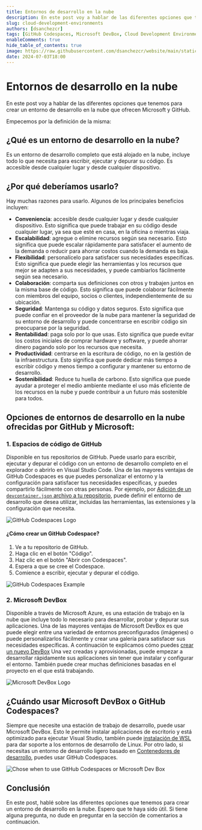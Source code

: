 ```yaml
---
title: Entornos de desarrollo en la nube
description: En este post voy a hablar de las diferentes opciones que tenemos para crear un entorno de desarrollo en la nube.
slug: cloud-development-environments
authors: [dsanchezcr]
tags: [GitHub Codespaces, Microsoft DevBox, Cloud Development Environments]
enableComments: true
hide_table_of_contents: true
image: https://raw.githubusercontent.com/dsanchezcr/website/main/static/img/CloudDevelopmentEnvironments/cde.jpeg
date: 2024-07-03T18:00
---
```


# Entornos de desarrollo en la nube

En este post voy a hablar de las diferentes opciones que tenemos para crear un entorno de desarrollo en la nube que ofrecen Microsoft y GitHub.

<!--truncate-->

Empecemos por la definición de la misma:

## ¿Qué es un entorno de desarrollo en la nube?

Es un entorno de desarrollo completo que está alojado en la nube, incluye todo lo que necesita para escribir, ejecutar y depurar su código. Es accesible desde cualquier lugar y desde cualquier dispositivo.

## ¿Por qué deberíamos usarlo?

Hay muchas razones para usarlo. Algunos de los principales beneficios incluyen:

*   **Conveniencia**: accesible desde cualquier lugar y desde cualquier dispositivo. Esto significa que puede trabajar en su código desde cualquier lugar, ya sea que esté en casa, en la oficina o mientras viaja.
*   **Escalabilidad**: agregue o elimine recursos según sea necesario. Esto significa que puede escalar rápidamente para satisfacer el aumento de la demanda o reducir para ahorrar costos cuando la demanda es baja.
*   **Flexibilidad**: personalícelo para satisfacer sus necesidades específicas. Esto significa que puede elegir las herramientas y los recursos que mejor se adapten a sus necesidades, y puede cambiarlos fácilmente según sea necesario.
*   **Colaboración**: comparta sus definiciones con otros y trabajen juntos en la misma base de código. Esto significa que puede colaborar fácilmente con miembros del equipo, socios o clientes, independientemente de su ubicación.
*   **Seguridad**: Mantenga su código y datos seguros. Esto significa que puede confiar en el proveedor de la nube para mantener la seguridad de su entorno de desarrollo y puede concentrarse en escribir código sin preocuparse por la seguridad.
*   **Rentabilidad**: paga solo por lo que usas. Esto significa que puede evitar los costos iniciales de comprar hardware y software, y puede ahorrar dinero pagando solo por los recursos que necesita.
*   **Productividad**: centrarse en la escritura de código, no en la gestión de la infraestructura. Esto significa que puede dedicar más tiempo a escribir código y menos tiempo a configurar y mantener su entorno de desarrollo.
*   **Sostenibilidad**: Reduce tu huella de carbono. Esto significa que puede ayudar a proteger el medio ambiente mediante el uso más eficiente de los recursos en la nube y puede contribuir a un futuro más sostenible para todos.

## Opciones de entornos de desarrollo en la nube ofrecidas por GitHub y Microsoft:

### 1. Espacios de código de GitHub

Disponible en tus repositorios de GitHub. Puede usarlo para escribir, ejecutar y depurar el código con un entorno de desarrollo completo en el explorador o abrirlo en Visual Studio Code. Una de las mayores ventajas de GitHub Codespaces es que puedes personalizar el entorno y la configuración para satisfacer tus necesidades específicas, y puedes compartirlo fácilmente con otras personas. Por ejemplo, por [Adición de un `devcontainer.json` archivo a tu repositorio](https://docs.github.com/codespaces/setting-up-your-project-for-codespaces/adding-a-dev-container-configuration/introduction-to-dev-containers#using-the-default-dev-container-configuration), puede definir el entorno de desarrollo que desea utilizar, incluidas las herramientas, las extensiones y la configuración que necesita.

![GitHub Codespaces Logo](pathname:///img/CloudDevelopmentEnvironments/GitHubCodespaces.png)

#### ¿Cómo crear un GitHub Codespace?

1.  Ve a tu repositorio de GitHub.
2.  Haga clic en el botón "Código".
3.  Haz clic en el botón "Abrir con Codespaces".
4.  Espera a que se cree el Codespace.
5.  Comience a escribir, ejecutar y depurar el código.

![GitHub Codespaces Example](pathname:///img/CloudDevelopmentEnvironments/CreateGHCodespaces.jpg)

### 2. Microsoft DevBox

Disponible a través de Microsoft Azure, es una estación de trabajo en la nube que incluye todo lo necesario para desarrollar, probar y depurar sus aplicaciones. Una de las mayores ventajas de Microsoft DevBox es que puede elegir entre una variedad de entornos preconfigurados (imágenes) o puede personalizarlos fácilmente y crear una galería para satisfacer sus necesidades específicas. A continuación te explicamos cómo puedes [crear un nuevo DevBox](https://docs.microsoft.com/azure/dev-box/quickstart-create-dev-box) Una vez creadas y aprovisionadas, puede empezar a desarrollar rápidamente sus aplicaciones sin tener que instalar y configurar el entorno. También puede crear muchas definiciones basadas en el proyecto en el que está trabajando.

![Microsoft DevBox Logo](pathname:///img/CloudDevelopmentEnvironments/DevBox.png)

## ¿Cuándo usar Microsoft DevBox o GitHub Codespaces?

Siempre que necesite una estación de trabajo de desarrollo, puede usar Microsoft DevBox. Esto le permite instalar aplicaciones de escritorio y está optimizado para ejecutar Visual Studio, también puede [instalación de WSL](https://learn.microsoft.com/windows/wsl/install) para dar soporte a los entornos de desarrollo de Linux. Por otro lado, si necesitas un entorno de desarrollo ligero basado en [Contenedores de desarrollo](https://containers.dev), puedes usar GitHub Codespaces.

![Chose when to use GitHub Codespaces or Microsoft Dev Box](pathname:///img/CloudDevelopmentEnvironments/ChoseCDE.jpg)

## Conclusión

En este post, hablé sobre las diferentes opciones que tenemos para crear un entorno de desarrollo en la nube. Espero que te haya sido útil. Si tiene alguna pregunta, no dude en preguntar en la sección de comentarios a continuación.